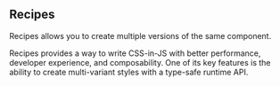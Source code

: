 ## Recipes

Recipes allows you to create multiple versions of the same component.

Recipes provides a way to write CSS-in-JS with better performance, developer experience, and composability. One of its key features is the ability to create multi-variant styles with a type-safe runtime API.
